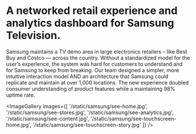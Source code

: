 
<SEO title="Samsung Entertainment Experience" />

# A networked retail experience and analytics dashboard for Samsung Television.

Samsung maintains a TV demo area in large electronics retailers – like Best Buy and Costco — across the country. Without a standardized model for the user’s experience, the system was hard for customers to understand and for Samsung to keep from breaking. Our team designed a simpler, more intuitive interaction model AND an architecture that Samsung could replicate and maintain at over 1,000 locations. The new experience doubled consumer understanding of product features while a maintaining 98% uptime rate.

<ImageGallery
  images={[
    '/static/samsung/see-home.jpg',
    '/static/samsung/see-stores.jpg',
    '/static/samsung/see-analytics.jpg',
    '/static/samsung/see-content.jpg',
    '/static/samsung/see-touchscreen-home.jpg',
    '/static/samsung/see-touchscreen-story.jpg'
  ]}
/>

<Elevator />
